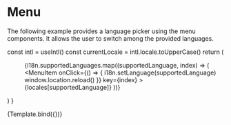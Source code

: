 
<Meta title="Examples/Menu" component={DesignSystemProvider} />

# Menu

The following example provides a language picker using the menu components. It allows the user to switch among the provided languages.

  const intl = useIntl()
  const currentLocale = intl.locale.toUpperCase()
  return (
    <DesignSystemProvider theme={useTheme()}>
      <IntlProvider locale="en" messages={enMessages}>
        <Menu menuButtonContent={currentLocale} menuLabel="">
          {i18n.supportedLanguages.map((supportedLanguage, index) => (
            <MenuItem
              onClick={() => {
                i18n.setLanguage(supportedLanguage)
                window.location.reload()
              }}
              key={index}
            >
              {locales[supportedLanguage]}
            </MenuItem>
          ))}
        </Menu>
      </IntlProvider>
    </DesignSystemProvider>
  )
}

<Canvas>
  <Story name="Default">{Template.bind({})}</Story>
</Canvas>
